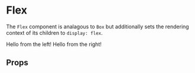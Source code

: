 

<Meta title="Flex" component={Flex} />

# Flex

The `Flex` component is analagous to `Box` but additionally sets the rendering context of its children to `display: flex`.

<Canvas>
  <Story name="Basic">
    <Flex as="aside" css={{ justifyContent: 'space-between' }}>
      <Box css={{ bg: '$tonal200', p: '$2' }}>Hello from the left!</Box>
      <Box css={{ bg: '$tonal200', p: '$2' }}>Hello from the right!</Box>
    </Flex>
  </Story>
</Canvas>

## Props

<ArgsTable of={Flex} />
